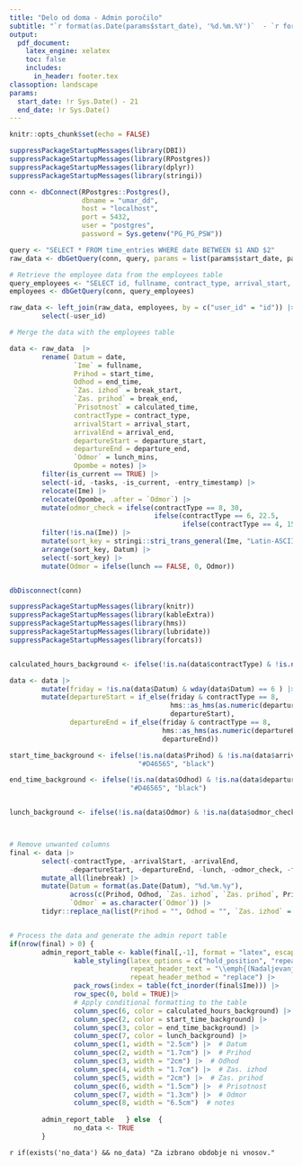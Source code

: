 ```yaml
---
title: "Delo od doma - Admin poročilo"
subtitle: "`r format(as.Date(params$start_date), '%d.%m.%Y')`  - `r format(as.Date(params$end_date), '%d.%m.%Y')`"
output:
  pdf_document:
    latex_engine: xelatex
    toc: false
    includes:
      in_header: footer.tex
classoption: landscape
params:
  start_date: !r Sys.Date() - 21
  end_date: !r Sys.Date()
---
```



```r
knitr::opts_chunk$set(echo = FALSE)
```


```r
suppressPackageStartupMessages(library(DBI))
suppressPackageStartupMessages(library(RPostgres))
suppressPackageStartupMessages(library(dplyr))
suppressPackageStartupMessages(library(stringi))

conn <- dbConnect(RPostgres::Postgres(),
                  dbname = "umar_dd",
                  host = "localhost",
                  port = 5432,
                  user = "postgres",
                  password = Sys.getenv("PG_PG_PSW"))

query <- "SELECT * FROM time_entries WHERE date BETWEEN $1 AND $2"
raw_data <- dbGetQuery(conn, query, params = list(params$start_date, params$end_date))

# Retrieve the employee data from the employees table
query_employees <- "SELECT id, fullname, contract_type, arrival_start, arrival_end, departure_start, departure_end FROM employees"
employees <- dbGetQuery(conn, query_employees)

raw_data <- left_join(raw_data, employees, by = c("user_id" = "id")) |> 
        select(-user_id)

# Merge the data with the employees table

data <- raw_data  |> 
        rename( Datum = date,
                `Ime` = fullname,
                Prihod = start_time,
                Odhod = end_time,
                `Zas. izhod` = break_start,
                `Zas. prihod` = break_end,
                `Prisotnost` = calculated_time,
                contractType = contract_type,
                arrivalStart = arrival_start,
                arrivalEnd = arrival_end,
                departureStart = departure_start,
                departureEnd = departure_end,
                `Odmor` = lunch_mins,
                Opombe = notes) |> 
        filter(is_current == TRUE) |> 
        select(-id, -tasks, -is_current, -entry_timestamp) |> 
        relocate(Ime) |> 
        relocate(Opombe, .after = `Odmor`) |> 
        mutate(odmor_check = ifelse(contractType == 8, 30,
                                    ifelse(contractType == 6, 22.5,
                                           ifelse(contractType == 4, 15, NA)))) |> 
        filter(!is.na(Ime)) |> 
        mutate(sort_key = stringi::stri_trans_general(Ime, "Latin-ASCII")) |> 
        arrange(sort_key, Datum) |> 
        select(-sort_key) |> 
        mutate(Odmor = ifelse(lunch == FALSE, 0, Odmor))


dbDisconnect(conn)
```


```r
suppressPackageStartupMessages(library(knitr))
suppressPackageStartupMessages(library(kableExtra))
suppressPackageStartupMessages(library(hms))
suppressPackageStartupMessages(library(lubridate))
suppressPackageStartupMessages(library(forcats))


calculated_hours_background <- ifelse(!is.na(data$contractType) & !is.na(data$Prisotnost) & data$contractType >  as.numeric(as_hms(data$Prisotnost))/3600, "#D46565", ifelse(!is.na(data$contractType) & !is.na(data$Prisotnost) & as.numeric(as_hms(data$Prisotnost))/3600 > data$contractType, "#D46565","black"))

data <- data |> 
        mutate(friday = !is.na(data$Datum) & wday(data$Datum) == 6 ) |> 
        mutate(departureStart = if_else(friday & contractType == 8,
                                        hms::as_hms(as.numeric(departureStart) - 30 * 60),
                                        departureStart),
               departureEnd = if_else(friday & contractType == 8,
                                      hms::as_hms(as.numeric(departureEnd) - 60 * 60),
                                      departureEnd))

start_time_background <- ifelse(!is.na(data$Prihod) & !is.na(data$arrivalStart) & !is.na(data$arrivalEnd) & (data$Prihod < data$arrivalStart | data$Prihod > data$arrivalEnd),
                                "#D46565", "black")

end_time_background <- ifelse(!is.na(data$Odhod) & !is.na(data$departureStart) & !is.na(data$departureEnd) & (data$Odhod < data$departureStart | data$Odhod > data$departureEnd),
                              "#D46565", "black")


lunch_background <- ifelse(!is.na(data$Odmor) & !is.na(data$odmor_check) & (data$Odmor < data$odmor_check), "#D46565", "black")



# Remove unwanted columns
final <- data |> 
        select(-contractType, -arrivalStart, -arrivalEnd, 
               -departureStart, -departureEnd, -lunch, -odmor_check, -friday) |> 
        mutate_all(linebreak) |>  
        mutate(Datum = format(as.Date(Datum), "%d.%m.%y"),
               across(c(Prihod, Odhod, `Zas. izhod`, `Zas. prihod`, Prisotnost), ~format(as.POSIXct(., format="%H:%M:%S"), "%H:%M")),
               `Odmor` = as.character(`Odmor`)) |> 
        tidyr::replace_na(list(Prihod = "", Odhod = "", `Zas. izhod` = "", `Zas. prihod` = "", Prisotnost = "", `Odmor` = "", notes = ""))


# Process the data and generate the admin report table
if(nrow(final) > 0) {
        admin_report_table <- kable(final[,-1], format = "latex", escape = FALSE, booktabs = TRUE, longtable = TRUE) |>
                kable_styling(latex_options = c("hold_position", "repeat_header", "striped"),
                              repeat_header_text = "\\emph{(Nadaljevanje tabele)}",
                              repeat_header_method = "replace") |> 
                pack_rows(index = table(fct_inorder(final$Ime))) |> 
                row_spec(0, bold = TRUE)|>
                # Apply conditional formatting to the table
                column_spec(6, color = calculated_hours_background) |>
                column_spec(2, color = start_time_background) |>
                column_spec(3, color = end_time_background) |> 
                column_spec(7, color = lunch_background) |>
                column_spec(1, width = "2.5cm") |>  # Datum
                column_spec(2, width = "1.7cm") |>  # Prihod
                column_spec(3, width = "2cm") |>  # Odhod
                column_spec(4, width = "1.7cm") |>  # Zas. izhod
                column_spec(5, width = "2cm") |>  # Zas. prihod
                column_spec(6, width = "1.5cm") |>  # Prisotnost
                column_spec(7, width = "1.3cm") |>  # Odmor
                column_spec(8, width = "6.5cm")  # notes
        
        admin_report_table   } else  {
                no_data <- TRUE
        }

```

`r if(exists('no_data') && no_data) "Za izbrano obdobje ni vnosov."`
